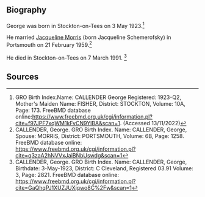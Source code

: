 == Biography ==
George was born in Stockton-on-Tees on 3 May 1923.<ref name="BC">GRO Birth Index.Name: CALLENDER George Registered: 1923-Q2, Mother's Maiden Name: FISHER, District: STOCKTON, Volume: 10A, Page: 173. FreeBMD database online:https://www.freebmd.org.uk/cgi/information.pl?cite=f97JPF7xqWM1kFvCN9YlBA&scan=1. (Accessed 13/11/2022)</ref>

He married [[Schemerofsky-1 | Jacqueline Morris]] (born Jacqueline  Schemerofsky) in Portsmouth on 21 February 1959.<ref name="Marriage Certificate">CALLENDER, George. GRO Birth Index. Name: CALLENDER, George, Spouse: MORRIS, District: PORTSMOUTH, Volume:  6B, Page:  1258. FreeBMD database online: https://www.freebmd.org.uk/cgi/information.pl?cite=q3zaA2hNVVxJaiBNbUswdg&scan=1</ref>

He died in Stockton-on-Tees on 7 March 1991. <ref name="Death Certificate">CALLENDER, George. GRO Birth Index. Name: CALLENDER, George, Birthdate: 3-May-1923, District: C Cleveland, Registered 03.91 Volume:  3, Page:  2821. FreeBMD database online: https://www.freebmd.org.uk/cgi/information.pl?cite=GaQhqPJ1XUZJUXjqwo8C%2Fw&scan=1</ref>
 
== Sources ==
<references />